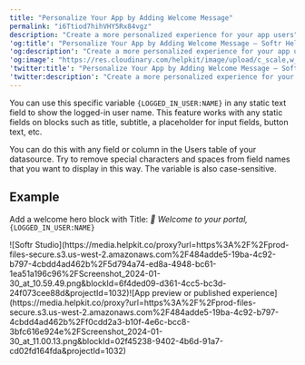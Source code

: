 ```yaml
---
title: "Personalize Your App by Adding Welcome Message"
permalink: "i6Ttiod7hihVHY5Rx84vgz"
description: "Create a more personalized experience for your app users"
'og:title': "Personalize Your App by Adding Welcome Message – Softr Help Docs"
'og:description': "Create a more personalized experience for your app users"
'og:image': "https://res.cloudinary.com/helpkit/image/upload/c_scale,w_700,q_auto/v1674219840/softrdocs_meta_OG_Image_Url_258f31c013.png"
'twitter:title': "Personalize Your App by Adding Welcome Message – Softr Help Docs"
'twitter:description': "Create a more personalized experience for your app users"
---
```

You can use this specific variable `{LOGGED_IN_USER:NAME}` in any static text field to show the logged-in user name. This feature works with any static fields on blocks such as title, subtitle, a placeholder for input fields, button text, etc.

You can do this with any field or column in the Users table of your datasource. Try to remove special characters and spaces from field names that you want to display in this way. The variable is also case-sensitive.

## Example

Add a welcome hero block with Title: *👋 Welcome to your portal,* `{LOGGED_IN_USER:NAME}`
<Frame caption="Softr Studio">![Softr Studio](https://media.helpkit.co/proxy?url=https%3A%2F%2Fprod-files-secure.s3.us-west-2.amazonaws.com%2F484adde5-19ba-4c92-b797-4cbdd4ad462b%2F5d794a74-ed8a-4948-bc61-1ea51a196c96%2FScreenshot_2024-01-30_at_10.59.49.png&blockId=6f4ded09-d361-4cc5-bc3d-24f073cee88d&projectId=1032)</Frame><Frame caption="App preview or published experience">![App preview or published experience](https://media.helpkit.co/proxy?url=https%3A%2F%2Fprod-files-secure.s3.us-west-2.amazonaws.com%2F484adde5-19ba-4c92-b797-4cbdd4ad462b%2Ff0cdd2a3-b10f-4e6c-bcc8-3bfc616e924e%2FScreenshot_2024-01-30_at_11.00.13.png&blockId=02f45238-9402-4b6d-91a7-cd02fd164fda&projectId=1032)</Frame>